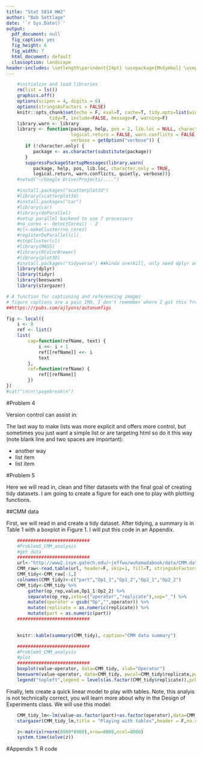 ```yaml
---
title: "Stat 5014 HW2"
author: "Bob Settlage"
date: '`r Sys.Date()`'
output:
  pdf_document: null
  fig_caption: yes
  fig_height: 6
  fig_width: 7
  html_document: default
  classoption: landscape
header-includes: \setlength\parindent{24pt} \usepackage{MnSymbol} \usepackage{mathrsfs}
---
```


```r
    #initialize and load libraries
    rm(list = ls())   
    graphics.off()
    options(scipen = 4, digits = 6)
    options(stringsAsFactors = FALSE)
    knitr::opts_chunk$set(echo = F, eval=T, cache=T, tidy.opts=list(width.cutoff=55),
                tidy=T, include=FALSE, message=F, warning=F)
    library.warn <- library
    library <- function(package, help, pos = 2, lib.loc = NULL, character.only = FALSE,
                        logical.return = FALSE, warn.conflicts = FALSE, quietly = TRUE,
                        verbose = getOption("verbose")) {
       if (!character.only) {
          package <- as.character(substitute(package))
       }
       suppressPackageStartupMessages(library.warn(
          package, help, pos, lib.loc, character.only = TRUE,
          logical.return, warn.conflicts, quietly, verbose))}
    #setwd("~/Google Drive/Projects/....")

    #install.packages("scatterplot3d")
    #library(scatterplot3d)
    #install.packages("car")
    #library(car)
    #library(doParallel)
    #setup parallel backend to use 7 processors
    #no_cores <- detectCores() - 2
    #cl<-makeCluster(no_cores)
    #registerDoParallel(cl)
    #stopCluster(cl)
    #library(MASS)
    #library(RColorBrewer)
    #library(plot3D)
    #install.packages("tidyverse") ##kinda overkill, only need dplyr and tidyr
    library(dplyr)
    library(tidyr)
    library(beeswarm)
    library(stargazer)
```

```r
# A function for captioning and referencing images
# figure captions are a pain IMO, I don't remember where I got this from but it may be referenced here: 
##https://rpubs.com/ajlyons/autonumfigs

fig <- local({
    i <- 0
    ref <- list()
    list(
        cap=function(refName, text) {
            i <<- i + 1
            ref[[refName]] <<- i
            text
        },
        ref=function(refName) {
            ref[[refName]]
        })
})
#cat("\n\n\\pagebreak\n")
```

#Problem 4

Version control can assist in:

\begin{itemize}
    \item first thought  
    \item second thought  
    \item third thought
\end{itemize}

\noindent The last way to make lists was more explicit and offers more control, but sometimes you just want a simple list or are targeting html so do it this way (note blank line and two spaces are important):  

* another way  
* list item  
* list item

#Problem 5

Here we will read in, clean and filter datasets with the final goal of creating tidy datasets.  I am going to create a figure for each one to play with plotting functions.

##CMM data

First, we will read in and create a tidy dataset.  After tidying, a summary is in Table 1 with a boxplot in Figure 1.  I will put this code in an Appendix.
```r
    ########################### 
    #Problem5_CMM_analysis  
    #get data  
    ########################### 
    url<-"http://www2.isye.gatech.edu/~jeffwu/wuhamadabook/data/CMM.dat"
    CMM_raw<-read.table(url, header=F, skip=1, fill=T, stringsAsFactors = F)
    CMM_tidy<-CMM_raw[-1,]
    colnames(CMM_tidy)<-c("part","Op1_1","Op1_2","Op2_1","Op2_2")
    CMM_tidy<-CMM_tidy %>%  
        gather(op_rep,value,Op1_1:Op2_2) %>%  
        separate(op_rep,into=c("operator","replicate"),sep="_") %>%  
        mutate(operator = gsub("Op","",operator)) %>%  
        mutate(replicate = as.numeric(replicate)) %>%  
        mutate(part = as.numeric(part))
    ########################### 
    
```


```r
    knitr::kable(summary(CMM_tidy), caption="CMM data summary")
```


```r
    ########################### 
    #Problem5_CMM_analysis  
    #plot  
    ########################### 
    boxplot(value~operator, data=CMM_tidy, xlab="Operator")
    beeswarm(value~operator, data=CMM_tidy, pwcol=CMM_tidy$replicate,pwpch=as.character(CMM_tidy$part),add=T)
    legend("topleft",legend = levels(as.factor(CMM_tidy$replicate)),pch=20,col=levels(as.factor(CMM_tidy$replicate)))

```

Finally, lets create a quick linear model to play with tables.  Note, this analyis is not technically correct, you will learn more about why in the Design of Experiments class.  We will use this model:

\begin{equation}
y_i=intercept+part_i+operator_i+\epsilon_i
\end{equation}

```r

    CMM_tidy_lm<-lm(value~as.factor(part)+as.factor(operator),data=CMM_tidy)
    stargazer(CMM_tidy_lm,title = "Playing with tables",header = F,no.space=T,single.row=T)
```
  
```r
    z<-matrix(rnorm(8000*8000),nrow=8000,ncol=8000)
    system.time(solve(z))
```
\newpage  
  
  
#Appendix 1: R code  
```r
  
```
